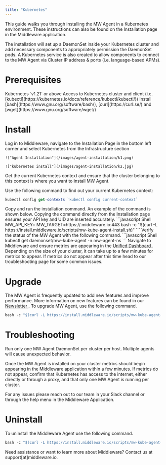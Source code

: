 ```yaml
---
title: "Kubernetes"
---
```


This guide walks you through installing the MW Agent in a Kubernetes environment. These instructions can also be found on the Installation page in the Middleware application. 

The installation will set up a DaemonSet inside your Kubernetes cluster and add necessary components to appropriately permission the DaemonSet pods. A Kubernetes service is also created to allow components to connect to the MW Agent via Cluster IP address & ports (i.e. language-based APMs). 


# Prerequisites

<Steps>
  <Step title="Kubernetes Version">
  Kubernetes `v1.21` or above
  </Step>

  <Step title="Kubernetes Access">
  Access to Kubernetes cluster and client (i.e. [kubectl](https://kubernetes.io/docs/reference/kubectl/kubectl/))
  </Step>

  <Step title="CLI Tools">
  Install [bash](https://www.gnu.org/software/bash/), [curl](https://curl.se/) and [wget](https://www.gnu.org/software/wget/)
  </Step>
</Steps>

# Install

<Accordion title="Step 1: Access One-Step Install">
    Log in to Middleware, navigate to the Installation Page in the bottom left corner and select Kubernetes from the Infrastructure section
    
    !["Agent Installation"](/images/agent-installation/k1.png)

    !["kubernetes install"](/images/agent-installation/k2.jpg)
</Accordion>

<Accordion title="Step 2: Identify Kubernetes Context">
  Get the current Kubernetes context and ensure that the cluster belonging to this context is where you want to install MW Agent.
  
  Use the following command to find out your current Kubernetes context:

  ```javascript Shell
  kubectl config get-contexts `kubectl config current-context`
  ```
</Accordion>

<Accordion title="Step 3: Run Kubernetes Install Command">
  Copy and run the installation command. An example of the command is shown below. Copying the command directly from the Installation page ensures your API key and UID are inserted accurately.
  ```javascript Shell
  MW_API_KEY=<xxxxxxxxxx> MW_TARGET=https://<uid>.middleware.io:443 bash -c "$(curl -L https://install.middleware.io/scripts/mw-kube-agent-install.sh)"
  ```
</Accordion>

<Accordion title="Step 4: Verify Installation">
  Verify the status of the MW Agent with the following command. 
  ```javascript Shell
  kubectl get daemonset/mw-kube-agent -n mw-agent-ns
  ```
</Accordion>

<Accordion title="Step 5: Check Your Dashboard">
  Navigate to Middleware and ensure metrics are appearing in the <a href="https://docs.middleware.io/docs/unified-dashboard/unified-view"> Unified Dashboard </a>. Depending on the size of your cluster, it can take up to a few minutes for metrics to appear. If metrics do not appear after this time head to our troubleshooting page for some common issues.
</Accordion>

# Upgrade
The MW Agent is frequently updated to add new features and improve performance. More information on new features can be found in our <a href="https://newsletters.middleware.io/"> Newsletter </a>. To upgrade MW Agent, use the following command.
```javascript Shell
bash -c "$(curl -L https://install.middleware.io/scripts/mw-kube-agent-upgrade.sh)"
```

# Troubleshooting
<Warning>  Run only one MW Agent DaemonSet per cluster per host. Multiple agents will cause unexpected behavior. </Warning>

Once the MW Agent is installed on your cluster metrics should begin appearing in the Middleware application within a few minutes. If metrics do not appear, confirm that Kubernetes has access to the internet, either directly or through a proxy, and that only one MW Agent is running per cluster. 

For any issues please reach out to our team in your Slack channel or through the help menu in the Middleware Application.


# Uninstall
To uninstall the Middleware Agent use the following command.
```javascript Shell
bash -c "$(curl -L https://install.middleware.io/scripts/mw-kube-agent-uninstall.sh)"
```

<Note> Need assistance or want to learn more about Middleware? Contact us at support[at]middleware.io. </Note>
